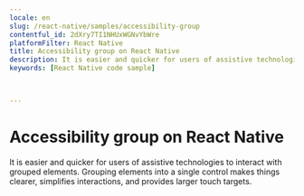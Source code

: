 ```yaml
---
locale: en
slug: /react-native/samples/accessibility-group
contentful_id: 2dXry7TI1NHUxWGNvYbWre
platformFilter: React Native
title: Accessibility group on React Native
description: It is easier and quicker for users of assistive technologies to interact with grouped elements.
keywords: [React Native code sample]


	
---
```


# Accessibility group on React Native

It is easier and quicker for users of assistive technologies to interact with grouped elements. Grouping elements into a single control makes things clearer, simplifies interactions, and provides larger touch targets.

<CodeSample id="accessibility-group" locale="en" platform="react native"/>